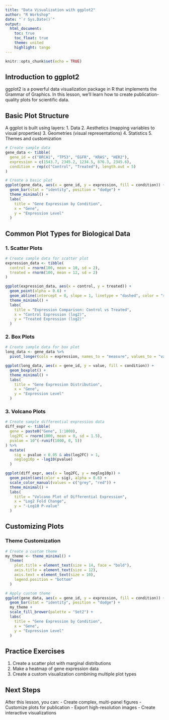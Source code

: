 ```yaml
---
title: "Data Visualization with ggplot2"
author: "R Workshop"
date: "`r Sys.Date()`"
output:
  html_document:
    toc: true
    toc_float: true
    theme: united
    highlight: tango
---
```


```r
knitr::opts_chunk$set(echo = TRUE)
```

## Introduction to ggplot2

ggplot2 is a powerful data visualization package in R that implements the Grammar of Graphics. In this lesson, we'll learn how to create publication-quality plots for scientific data.

## Basic Plot Structure

A ggplot is built using layers:
1. Data
2. Aesthetics (mapping variables to visual properties)
3. Geometries (visual representations)
4. Statistics
5. Themes and customization

```r
# Create sample data
gene_data <- tibble(
  gene_id = c("BRCA1", "TP53", "EGFR", "KRAS", "HER2"),
  expression = c(1543.7, 2345.2, 1234.5, 876.3, 2345.6),
  condition = rep(c("Control", "Treated"), length.out = 5)
)

# Create a basic plot
ggplot(gene_data, aes(x = gene_id, y = expression, fill = condition)) +
  geom_bar(stat = "identity", position = "dodge") +
  theme_minimal() +
  labs(
    title = "Gene Expression by Condition",
    x = "Gene",
    y = "Expression Level"
  )
```

## Common Plot Types for Biological Data

### 1. Scatter Plots
```r
# Create sample data for scatter plot
expression_data <- tibble(
  control = rnorm(100, mean = 10, sd = 2),
  treated = rnorm(100, mean = 12, sd = 2)
)

ggplot(expression_data, aes(x = control, y = treated)) +
  geom_point(alpha = 0.6) +
  geom_abline(intercept = 0, slope = 1, linetype = "dashed", color = "red") +
  theme_minimal() +
  labs(
    title = "Expression Comparison: Control vs Treated",
    x = "Control Expression (log2)",
    y = "Treated Expression (log2)"
  )
```

### 2. Box Plots
```r
# Create sample data for box plot
long_data <- gene_data %>%
  pivot_longer(cols = expression, names_to = "measure", values_to = "value")

ggplot(long_data, aes(x = gene_id, y = value, fill = condition)) +
  geom_boxplot() +
  theme_minimal() +
  labs(
    title = "Gene Expression Distribution",
    x = "Gene",
    y = "Expression Level"
  )
```

### 3. Volcano Plots
```r
# Create sample differential expression data
diff_expr <- tibble(
  gene = paste0("Gene", 1:1000),
  log2FC = rnorm(1000, mean = 0, sd = 1.5),
  pvalue = 10^(-runif(1000, 0, 5))
) %>%
  mutate(
    sig = pvalue < 0.05 & abs(log2FC) > 1,
    neglog10p = -log10(pvalue)
  )

ggplot(diff_expr, aes(x = log2FC, y = neglog10p)) +
  geom_point(aes(color = sig), alpha = 0.6) +
  scale_color_manual(values = c("grey", "red")) +
  theme_minimal() +
  labs(
    title = "Volcano Plot of Differential Expression",
    x = "Log2 Fold Change",
    y = "-Log10 P-value"
  )
```

## Customizing Plots

### Theme Customization
```r
# Create a custom theme
my_theme <- theme_minimal() +
  theme(
    plot.title = element_text(size = 14, face = "bold"),
    axis.title = element_text(size = 12),
    axis.text = element_text(size = 10),
    legend.position = "bottom"
  )

# Apply custom theme
ggplot(gene_data, aes(x = gene_id, y = expression, fill = condition)) +
  geom_bar(stat = "identity", position = "dodge") +
  my_theme +
  scale_fill_brewer(palette = "Set2") +
  labs(
    title = "Gene Expression by Condition",
    x = "Gene",
    y = "Expression Level"
  )
```

## Practice Exercises

1. Create a scatter plot with marginal distributions
2. Make a heatmap of gene expression data
3. Create a custom visualization combining multiple plot types

## Next Steps

After this lesson, you can:
- Create complex, multi-panel figures
- Customize plots for publication
- Export high-resolution images
- Create interactive visualizations 